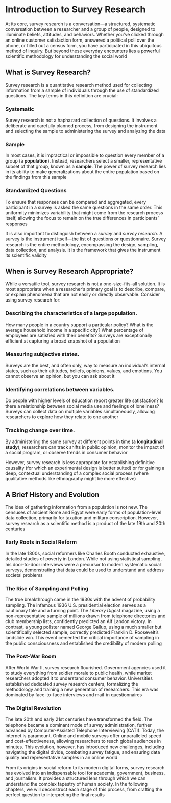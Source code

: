 # Introduction to Survey Research {-}

At its core, survey research is a conversation—a structured, systematic conversation between a researcher and a group of people, designed to illuminate beliefs, attitudes, and behaviors. Whether you’ve clicked through an online customer satisfaction form, answered a political poll over the phone, or filled out a census form, you have participated in this ubiquitous method of inquiry. But beyond these everyday encounters lies a powerful scientific methodology for understanding the social world

## **What is Survey Research?** {-}

Survey research is a quantitative research method used for collecting information from a sample of individuals through the use of standardized questions. The key terms in this definition are crucial:

### **Systematic** {-}

Survey research is not a haphazard collection of questions. It involves a deliberate and carefully planned process, from designing the instrument and selecting the sample to administering the survey and analyzing the data

### **Sample** {-}

In most cases, it is impractical or impossible to question every member of a group (a **population**). Instead, researchers select a smaller, representative subset of that group, known as a **sample**. The power of survey research lies in its ability to make generalizations about the entire population based on the findings from this sample

### **Standardized Questions** {-}

To ensure that responses can be compared and aggregated, every participant in a survey is asked the same questions in the same order. This uniformity minimizes variability that might come from the research process itself, allowing the focus to remain on the true differences in participants' responses

It is also important to distinguish between a *survey* and *survey research*. A survey is the instrument itself—the list of questions or questionnaire. Survey research is the entire methodology, encompassing the design, sampling, data collection, and analysis. It is the framework that gives the instrument its scientific validity

## **When is Survey Research Appropriate?** {-}

While a versatile tool, survey research is not a one-size-fits-all solution. It is most appropriate when a researcher's primary goal is to describe, compare, or explain phenomena that are not easily or directly observable. Consider using survey research for:

### **Describing the characteristics of a large population.** {-}

How many people in a country support a particular policy? What is the average household income in a specific city? What percentage of employees are satisfied with their benefits? Surveys are exceptionally efficient at capturing a broad snapshot of a population

### **Measuring subjective states.** {-}

Surveys are the best, and often only, way to measure an individual's internal states, such as their attitudes, beliefs, opinions, values, and emotions. You cannot observe an opinion, but you can ask about it

### **Identifying correlations between variables.** {-}

Do people with higher levels of education report greater life satisfaction? Is there a relationship between social media use and feelings of loneliness? Surveys can collect data on multiple variables simultaneously, allowing researchers to explore how they relate to one another

### **Tracking change over time.** {-}

By administering the same survey at different points in time (a **longitudinal study**), researchers can track shifts in public opinion, monitor the impact of a social program, or observe trends in consumer behavior

However, survey research is less appropriate for establishing definitive causality (for which an experimental design is better suited) or for gaining a deep, contextual understanding of a complex social process (where qualitative methods like ethnography might be more effective)

## **A Brief History and Evolution** {-}

The idea of gathering information from a population is not new. The censuses of ancient Rome and Egypt were early forms of population-level data collection, primarily for taxation and military conscription. However, survey research as a scientific method is a product of the late 19th and 20th centuries

### **Early Roots in Social Reform** {-}

In the late 1800s, social reformers like Charles Booth conducted exhaustive, detailed studies of poverty in London. While not using statistical sampling, his door-to-door interviews were a precursor to modern systematic social surveys, demonstrating that data could be used to understand and address societal problems

### **The Rise of Sampling and Polling** {-}

The true breakthrough came in the 1930s with the advent of probability sampling. The infamous 1936 U.S. presidential election serves as a cautionary tale and a turning point. The *Literary Digest* magazine, using a non-representative sample of millions drawn from telephone directories and club membership lists, confidently predicted an Alf Landon victory. In contrast, a young pollster named George Gallup, using a much smaller but scientifically selected sample, correctly predicted Franklin D. Roosevelt's landslide win. This event cemented the critical importance of sampling in the public consciousness and established the credibility of modern polling

### **The Post-War Boom** {-}

After World War II, survey research flourished. Government agencies used it to study everything from soldier morale to public health, while market researchers adopted it to understand consumer behavior. Universities established dedicated survey research centers, formalizing the methodology and training a new generation of researchers. This era was dominated by face-to-face interviews and mail-in questionnaires

### **The Digital Revolution** {-}

The late 20th and early 21st centuries have transformed the field. The telephone became a dominant mode of survey administration, further advanced by Computer-Assisted Telephone Interviewing (CATI). Today, the internet is paramount. Online and mobile surveys offer unparalleled speed and cost-effectiveness, allowing researchers to reach global audiences in minutes. This evolution, however, has introduced new challenges, including navigating the digital divide, combating survey fatigue, and ensuring data quality and representative samples in an online world

From its origins in social reform to its modern digital forms, survey research has evolved into an indispensable tool for academia, government, business, and journalism. It provides a structured lens through which we can understand the complex tapestry of human society. In the following chapters, we will deconstruct each stage of this process, from crafting the perfect question to interpreting the final results
